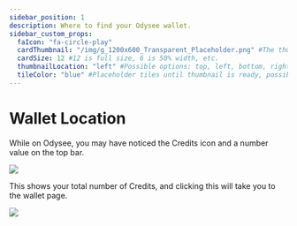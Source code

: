 ---
sidebar_position: 1
description: Where to find your Odysee wallet.
sidebar_custom_props:
  faIcon: "fa-circle-play"
  cardThumbnail: "/img/g_1200x600_Transparent_Placeholder.png" #The thumbnail on the category card.
  cardSize: 12 #12 is full size, 6 is 50% width, etc.
  thumbnailLocation: "left" #Possible options: top, left, bottom, right, none
  tileColor: "blue" #Placeholder tiles until thumbnail is ready, possible options: blue, cream, darkpurple, lightpurple, mauve, orange, pink, none
---

# Wallet Location

While on Odysee, you may have noticed the Credits icon and a number value on the top bar.

![](/img/en/category-wallet1.png)

This shows your total number of Credits, and clicking this will take you to the wallet page.

![](/img/en/category-wallet2.png)
